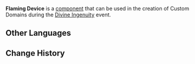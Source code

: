 {{Component Infobox
|id          = 4013
|image       = Item Flaming Device.png
|load        = 24
|description = This mechanism will constantly spew flames and keep spinning.<br />Characters hit by these flames will lose a fixed amount of Life Points and become affected by the element.<br />Can only be placed on the ground and cannot be batch-selected.
|placement   = Sticks to Ground
|category    = Traps
|size        = 5 · 5 · 2
}}
'''Flaming Device''' is a [[component]] that can be used in the creation of Custom Domains during the [[Divine Ingenuity]] event.

==Other Languages==
{{Other Languages|default_hidden = 1
|en      = Flaming Device
|zhs     = 烈焰机关
|zhs_rm  = Lièyàn Jīguān
|zht     = 烈焰機關
|zht_rm  = Lièyàn Jīguān
|ja      = 烈焔装置
|ja_rm   = Retsuen Souchi
|ko      = 화염 장치
|ko_rm   = 
|es      = Mecanismo ardiente
|fr      = Lance-flammes
|ru      = Огненный механизм
|th      = กลไกเปลวไฟ
|th_rm   = 
|vi      = Cơ Quan Thiêu Đốt
|de      = Flammenvorrichtung
|id      = Penyembur Api
|pt      = Mecanismo de Fogo
}}

==Change History==
{{Change History|2.5}}